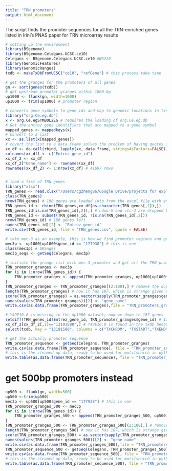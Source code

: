 ```yaml
---
title: "TRN promoters"
output: html_document
---
```

The script finds the promoter sequences for all the TRN-enriched genes listed in Irini's PNAS paper for TRN microarray results

```r
# setting up the environment
library(BSgenome)
library(BSgenome.Celegans.UCSC.ce10)
Celegans <- BSgenome.Celegans.UCSC.ce10 #WS220
library(GenomicFeatures)
library(GenomicRanges)
txdb <- makeTxDbFromUCSC("ce10", "refGene") # this process take time

# get the granges for the promoters of all genes
gn <- sort(genes(txdb))
# get upstream promoter granges within 1000 bp 
up1000 <- flank(gn, width=1000)
up1000 <- trim(up1000) # promoter region

# converts gene_symbols to gene_ids and map to genomic locations in txdb
library("org.Ce.eg.db")
x <- org.Ce.egSYMBOL2EG # requires the loading of org.Ce.eg.db
# Get the entrez gene identifiers that are mapped to a gene symbol
mapped_genes <- mappedkeys(x)
# Convert to a list
xx <- as.list(x[mapped_genes])
# covert the list to a data.frame solves the problem of having quotes in the names
xx_df <- do.call(rbind, lapply(xx, data.frame, stringsAsFactors=FALSE))
colnames(xx_df) <- c("Entrez_gene_id")
xx_df_2 <- xx_df
xx_df_2["Gene_name"] <- rownames(xx_df)
rownames(xx_df_2) <- 1:nrow(xx_df) # 41697 rows


# load a list of TRN genes 
library("xlsx")
TRN_genes <- read.xlsx("/Users/cgzheng86/Google Drive/projects for exploration/trans-spliced barcode/TRN genes.xlsx",sheetIndex = 1, colIndex = 1)
class(TRN_genes)
nrow(TRN_genes) # 190 genes are loaded into from the excel file with enrichment fold > 4
TRN_genes_id <- cbind(TRN_genes,xx_df[as.character(TRN_genes[,1]),])
TRN_genes_id[is.na(TRN_genes_id[,2]),] # nduo-5 and ctc-3 are dropped because they are mtDNA
TRN_genes_id <- subset(TRN_genes_id, !is.na(TRN_genes_id[,2]))
nrow(TRN_genes_id) # 188 genes left
names(TRN_genes_id)[2] <- "Entrez_gene_id"
write.csv(TRN_genes_id, file = "TRN_genes.csv", quote = FALSE)

# take mec-3 as an example, this is how we find promoter regions and get the sequence
mec3p <- up1000[up1000$gene_id == "177938"] # this is one 
class(mec3p) # GRanges
mec3p_seqs <- getSeq(Celegans, mec3p)

# initiate the grange list with mec-3 promoter and get all the TRN promoters
TRN_promoter_granges <- mec3p
for (i in 1:nrow(TRN_genes_id)) {
    TRN_promoter_granges <- append(TRN_promoter_granges, up1000[up1000$gene_id == as.character(TRN_genes_id$Entrez_gene_id[i])])
}
TRN_promoter_granges <- TRN_promoter_granges[(2:188),] # remove the duplicated mec3p used to initiate the grange
length(TRN_promoter_granges) # now it has 187, which is strange given that TRN_genes_id contains 188 rows 
score(TRN_promoter_granges) = as.vector(sapply(TRN_promoter_granges$gene_id, function(x) xx_df_2[xx_df_2$Entrez_gene_id == as.character(x),2]))
names(values(TRN_promoter_granges))[2] <- "gene_name"
write.csv(as.data.frame(TRN_promoter_granges),file = "TRN_promoters_granges.csv",quote = FALSE)

# Y49E10.8 is missing in the up1000 dataset; now we down to 187 genes 
setdiff(TRN_genes_id$Entrez_gene_id, TRN_promoter_granges$gene_id) # 13191580 
xx_df_2[xx_df_2[,1]=="13191580",] # Y49E10.8 is found in the txdb because it is a pseudogene
select(txdb, key = "13191580", columns = c("TXCHROM", "TXSTART","TXEND","TXSTRAND"), keytype = "GENEID") # no found

# get the actually promoter sequence
TRN_promoter_sequence <- getSeq(Celegans, TRN_promoter_granges)
write.csv(as.data.frame(TRN_promoter_sequence), file = "TRN_promoter_sequences.csv", quote = FALSE)
# this is the cleaned up data, ready to be used for motifsearch in python
write.table(as.data.frame(TRN_promoter_sequence), file = "TRN_promoter_sequences.txt", quote = FALSE, row.names = FALSE, col.names = FALSE)
```

# get 500bp promoters instead
```r
up500 <- flank(gn, width=500)
up500 <-trim(up500)
mec3p <- up500[up500$gene_id == "177938"] # this is one 
TRN_promoter_granges_500 <- mec3p
for (i in 1:nrow(TRN_genes_id)) {
    TRN_promoter_granges_500 <- append(TRN_promoter_granges_500, up500[up500$gene_id == as.character(TRN_genes_id$Entrez_gene_id[i])])
}
TRN_promoter_granges_500 <- TRN_promoter_granges_500[(2:188),] # remove the duplicated mec3p used to initiate the grange
length(TRN_promoter_granges_500) # now it has 187, which is strange given that TRN_genes_id contains 188 rows 
score(TRN_promoter_granges_500) = as.vector(sapply(TRN_promoter_granges_500$gene_id, function(x) xx_df_2[xx_df_2$Entrez_gene_id == as.character(x),2]))
names(values(TRN_promoter_granges_500))[2] <- "gene_name"
write.csv(as.data.frame(TRN_promoter_granges_500),file = "TRN_promoters_granges_500.csv",quote = FALSE)
TRN_promoter_sequence_500 <- getSeq(Celegans, TRN_promoter_granges_500)
write.csv(as.data.frame(TRN_promoter_sequence_500), file = "TRN_promoter_sequences_500.csv", quote = FALSE)
# this is the cleaned up data, ready to be used for motifsearch in python
write.table(as.data.frame(TRN_promoter_sequence_500), file = "TRN_promoter_sequences_500.txt", quote = FALSE, row.names = FALSE, col.names = FALSE)
```

